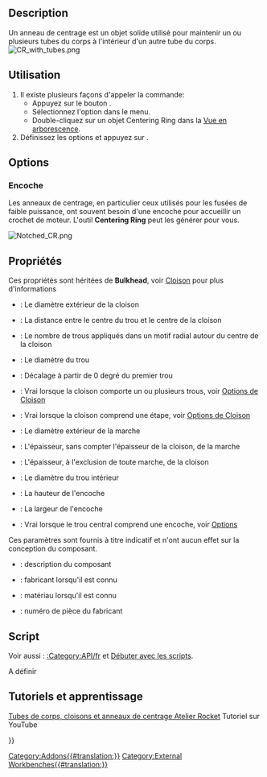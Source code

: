 <languages/>

{{Docnav/fr
|[[Rocket_BodyTube/fr|Tube du corps]]
|[[Rocket_Bulkhead/fr|Cloison]]
|[[Rocket_Workbench/fr|Atelier Rocket]]
|IconL=Rocket_BodyTube.svg
|IconR=Rocket_Bulkhead.svg
|IconC=RocketWorkbench.svg
}}

{{GuiCommand/fr
|Name=Rocket CenteringRing
|Name/fr=Rocket Anneau de centrage
|MenuLocation=Rocket → Centering Ring
|Workbenches=[[Rocket_Workbench/fr|Rocket]]
|Version=0.19
}}

== Description ==

Un anneau de centrage est un objet solide utilisé pour maintenir un ou plusieurs tubes du corps à l'intérieur d'un autre tube du corps.<br>

[[File:CR_with_tubes.png]]
{{Caption|Conique}}

== Utilisation ==

# Il existe plusieurs façons d'appeler la commande:
#* Appuyez sur le bouton {{Button|[[Image:Rocket_CenteringRing.svg|16px]] [[Rocket_CenteringRing/fr|Centering Ring]]}}.
#* Sélectionnez l'option {{MenuCommand|Rocket  → [[Image:Rocket_CenteringRing.svg|16px]] Centering Ring}} dans le menu.
#* Double-cliquez sur un objet Centering Ring dans la [[Tree_view/fr|Vue en arborescence]].
# Définissez les options et appuyez sur {{Button|OK}}.

== Options ==

=== Encoche ===

Les anneaux de centrage, en particulier ceux utilisés pour les fusées de faible puissance, ont souvent besoin d'une encoche pour accueillir un crochet de moteur. L'outil '''Centering Ring''' peut les générer pour vous.

[[File:Notched_CR.png]]
{{Caption|Anneau de centrage avec une encoche de crochet moteur}}

== Propriétés ==

{{TitleProperty|Bulkhead}}

Ces propriétés sont héritées de '''Bulkhead''', voir [[Rocket_Bulkhead/fr|Cloison]] pour plus d'informations

* {{PropertyData|Diameter}}: Le diamètre extérieur de la cloison
* {{PropertyData|Hole Center}}: La distance entre le centre du trou et le centre de la cloison
* {{PropertyData|Hole Count}}: Le nombre de trous appliqués dans un motif radial autour du centre de la cloison
* {{PropertyData|Hole Diameter}}: Le diamètre du trou
* {{PropertyData|Hole Offset}}: Décalage à partir de 0 degré du premier trou
* {{PropertyData|Holes}}: Vrai lorsque la cloison comporte un ou plusieurs trous, voir [[Rocket_Bulkhead/fr#Options|Options de Cloison]]
* {{PropertyData|Step}}: Vrai lorsque la cloison comprend une étape, voir [[Rocket_Bulkhead/fr#Options|Options de Cloison]]
* {{PropertyData|Step Diameter}}: Le diamètre extérieur de la marche
* {{PropertyData|Step Thickness}}: L'épaisseur, sans compter l'épaisseur de la cloison, de la marche
* {{PropertyData|Thickness}}: L'épaisseur, à l'exclusion de toute marche, de la cloison

{{TitleProperty|Centering Ring}}

* {{PropertyData|Center Diameter}}: Le diamètre du trou intérieur
* {{PropertyData|Notch Height}}: La hauteur de l'encoche
* {{PropertyData|Notch Width}}: La largeur de l'encoche
* {{PropertyData|Notched}}: Vrai lorsque le trou central comprend une encoche, voir [[#Options|Options]]

{{TitleProperty|Rocket Component}}

Ces paramètres sont fournis à titre indicatif et n'ont aucun effet sur la conception du composant.

* {{PropertyData|Description}} : description du composant
* {{PropertyData|Manufacturer}} : fabricant lorsqu'il est connu
* {{PropertyData|Material}} : matériau lorsqu'il est connu
* {{PropertyData|Part Number}} : numéro de pièce du fabricant

==Script==

Voir aussi : [[:Category:API/fr]] et [[FreeCAD_Scripting_Basics/fr|Débuter avec les scripts]].

A définir

== Tutoriels et apprentissage ==

[https://youtu.be/xi7acpw3eDA Tubes de corps, cloisons et anneaux de centrage Atelier Rocket] Tutoriel sur YouTube


{{Docnav/fr
|[[Rocket_BodyTube/fr|Tube du corps]]
|[[Rocket_Bulkhead/fr|Cloison]]
|[[Rocket_Workbench/fr|Atelier Rocket]]
|IconL=Rocket_BodyTube.svg
|IconR=Rocket_Bulkhead.svg
|IconC=RocketWorkbench.svg
}}

{{Userdocnavi{{#translation:}}}}
[[Category:Addons{{#translation:}}]]
[[Category:External Workbenches{{#translation:}}]]